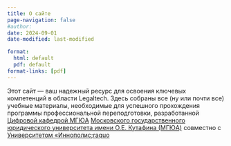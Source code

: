 ```yaml
---
title: О сайте
page-navigation: false
#author:
date: 2024-09-01
date-modified: last-modified

format:
  html: default
  pdf: default
format-links: [pdf]
---
```



Этот сайт --- ваш надежный ресурс для освоения ключевых компетенций в области Legaltech.
Здесь собраны все (ну или почти все) учебные материалы, необходимые для успешного прохождения программы профессиональной переподготовки, разработанной
[Цифровой кафедрой МГЮА](https://msal.ru/content/prioritet-2030/tsifrovaya-kafedra/){.external target='_blank'}
[Московского государственного юридического университета имени О.Е. Кутафина (МГЮА)](https://msal.ru){.external target='_blank'}
совместно с
[Университетом &laquo;Иннополис;raquo](https://innopolis.university/){.external target='_blank'}
